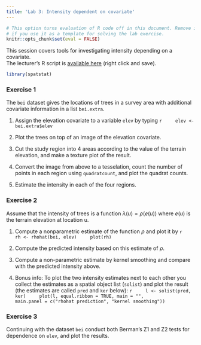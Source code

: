```yaml
---
title: 'Lab 3: Intensity dependent on covariate'
---
```


```r
# This option turns evaluation of R code off in this document. Remove it
# if you use it as a template for solving the lab exercise.
knitr::opts_chunk$set(eval = FALSE)
```

This session covers tools for investigating intensity depending on a covariate.  
The lecturer's R script is [available here](https://raw.githubusercontent.com/spatstat/testWorkshop/master/Scripts/script03.R) (right click and save).

```r
library(spatstat)
```


### Exercise 1

The `bei` dataset gives the locations of trees in a survey area with additional
covariate information in a list `bei.extra`.

1.  Assign the elevation covariate to a variable `elev` by typing
    ```r
    elev <- bei.extra$elev
    ```

2.  Plot the trees on top of an image of the elevation covariate.

3.  Cut the study region into 4 areas according to the value of the 
    terrain elevation, and make a texture plot of the result.

4.	Convert the image from above to a tesselation, count the number 
    of points in each region using `quadratcount`, and plot the
    quadrat counts.

5.  Estimate the intensity in each of the four regions.


### Exercise 2

Assume that the intensity of trees is a function $\lambda(u) = \rho(e(u))$
where $e(u)$ is the terrain elevation at location u.

1.  Compute a nonparametric estimate of the function $\rho$ and plot it by
    ```r
    rh <- rhohat(bei, elev)
    plot(rh)
    ```

2.	Compute the predicted intensity based on this estimate of $\rho$.

3.  Compute a non-parametric estimate by kernel smoothing and
  	compare with the predicted intensity above.

4.  Bonus info: To plot the two intensity estimates next to each
  	other you collect the estimates as a spatial object list
  	(`solist`) and plot the result (the estimates are called
  	`pred` and `ker` below):
    ```r
    l <- solist(pred, ker)
    plot(l, equal.ribbon = TRUE, main = "", 
         main.panel = c("rhohat prediction", "kernel smoothing"))
    ```


### Exercise 3

Continuing with the dataset `bei` conduct both Berman's Z1 and Z2 tests for
dependence on `elev`, and plot the results.
